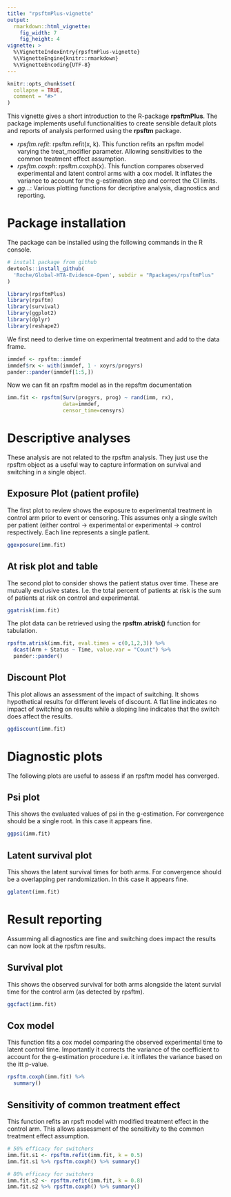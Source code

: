 ```yaml
---
title: "rpsftmPlus-vignette"
output: 
  rmarkdown::html_vignette: 
    fig_width: 7 
    fig_height: 4
vignette: >
  %\VignetteIndexEntry{rpsftmPlus-vignette}
  %\VignetteEngine{knitr::rmarkdown}
  %\VignetteEncoding{UTF-8}
---
```


```r
knitr::opts_chunk$set(
  collapse = TRUE,
  comment = "#>"
)
```


This vignette gives a short introduction to the R-package **rpsftmPlus**. The package implements
useful functionalities to create sensible default plots and reports of analysis performed using the **rpsftm** package.

* *rpsftm.refit*: rpsftm.refit(x, k). This function refits an rpsftm model varying the treat_modifier parameter. Allowing sensitivities to the common treatment effect assumption.
* *rpsftm.coxph*: rpsftm.coxph(x). This function compares observed experimental and latent control arms with a cox model. It inflates the variance to account for the g-estimation step and correct the CI limits.
* *gg...*: Various plotting functions for decriptive analysis, diagnostics and reporting.

# Package installation
The package can be installed using the following commands in the R console.

```r
# install package from github
devtools::install_github(
  'Roche/Global-HTA-Evidence-Open', subdir = "Rpackages/rpsftmPlus"
)
```

```r
library(rpsftmPlus)
library(rpsftm)
library(survival)
library(ggplot2)
library(dplyr)
library(reshape2)
```


We first need to derive time on experimental treatment and add to the data frame.

```r
immdef <- rpsftm::immdef
immdef$rx <- with(immdef, 1 - xoyrs/progyrs)
pander::pander(immdef[1:5,])
```

Now we can fit an rpsftm model as in the repsftm documentation

```r
imm.fit <- rpsftm(Surv(progyrs, prog) ~ rand(imm, rx),
                  data=immdef,
                  censor_time=censyrs)
```

# Descriptive analyses

These analysis are not related to the rpsftm analysis. They just use the rpsftm object as a useful way to capture information on survival and switching in a single object.

## Exposure Plot (patient profile)

The first plot to review shows the exposure to experimental treatment in control arm prior to event or censoring. This assumes only a single switch per patient (either control -> experimental or experimental -> control respectively. Each line represents a single patîent.

```r
ggexposure(imm.fit)
```

## At risk plot and table

The second plot to consider shows the patient status over time. These are mutually exclusive states. I.e. the total percent of patients at risk is the sum of patients at risk on control and experimental.

```r
ggatrisk(imm.fit)
```

The plot data can be retrieved using the **rpsftm.atrisk()** function for tabulation.

```r
rpsftm.atrisk(imm.fit, eval.times = c(0,1,2,3)) %>%
  dcast(Arm + Status ~ Time, value.var = "Count") %>%
  pander::pander()
```

## Discount Plot 

This plot allows an assessment of the impact of switching. It shows hypothetical results for different levels of discount. A flat line indicates no impact of switching on results while a sloping line indicates that the switch does affect the results.

```r
ggdiscount(imm.fit)
```


# Diagnostic plots 

The following plots are useful to assess if an rpsftm model has converged.

## Psi plot

This shows the evaluated values of psi in the g-estimation. For convergence should be a single root. In this case it appears fine.

```r
ggpsi(imm.fit)
```

## Latent survival plot

This shows the latent survival times for both arms. For convergence should be a overlapping per randomization. In this case it appears fine.

```r
gglatent(imm.fit)
```

# Result reporting

Assumming all diagnostics are fine and switching does impact the results can now look at the rpsftm results.

## Survival plot

This shows the observed survival for both arms alongside the latent survial time for the control arm (as detected by rpsftm).

```r
ggcfact(imm.fit)
```

## Cox model

This function fits a cox model comparing the observed experimental time to latent control time. Importantly it corrects the variance of the coefficient to account for the g-estimation procedure i.e. it inflates the variance based on the itt p-value.

```r
rpsftm.coxph(imm.fit) %>%
  summary()
```

## Sensitivity of common treatment effect

This function refits an rpsft model with modified treatment effect in the control arm. This allows assessment of the sensitivity to the common treatment effect assumption.

```r
# 50% efficacy for switchers
imm.fit.s1 <- rpsftm.refit(imm.fit, k = 0.5) 
imm.fit.s1 %>% rpsftm.coxph() %>% summary()
```

```r
# 80% efficacy for switchers
imm.fit.s2 <- rpsftm.refit(imm.fit, k = 0.8) 
imm.fit.s2 %>% rpsftm.coxph() %>% summary()
```
